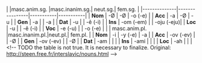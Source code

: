 |              |masc.anim.sg. |masc.inanim.sg.| neut.sg.| fem.sg. |
|--------------|----------------|-----------|-----------|
| **Nom**      | -Ø             | -Ø        | -o (-e)   |
| **Acc**      | -a             | -Ø        | -u        |
| **Gen**      | -a             |           | -a        |
| **Dat**      | -u             |           | -ě (-i)   |
| **Ins**      | -om (-em)      |           | -oju (-eju)|
| **Loc**      | -u             |           | -ě (-i)   |
| **Voc**      | -e (-u)        |           | -o (-e)   |
|              | masc.anim.pl.  |masc.inanim.pl.|neut.pl.| fem.pl. |
| **Nom**      | -i             | -y (-e)   | -a        |
| **Acc**      | -ov (-ev)      |           | -Ø        |
| **Gen**      | -ov (-ev)      |           | -Ø        |
| **Dat**      | -am            |           |           |
| **Ins**      | -ami           |           |           |
| **Loc**      | -ah            |           |           |
&lt;!-- TODO the table is not true. It is necessary to finalize. Original: http://steen.free.fr/interslavic/nouns.html --&gt;
